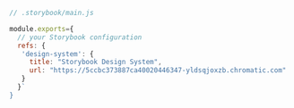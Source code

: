 ```js
// .storybook/main.js

module.exports={
  // your Storybook configuration
  refs: {
   'design-system': {
     title: "Storybook Design System",
     url: "https://5ccbc373887ca40020446347-yldsqjoxzb.chromatic.com"
   }
  }`
}
```